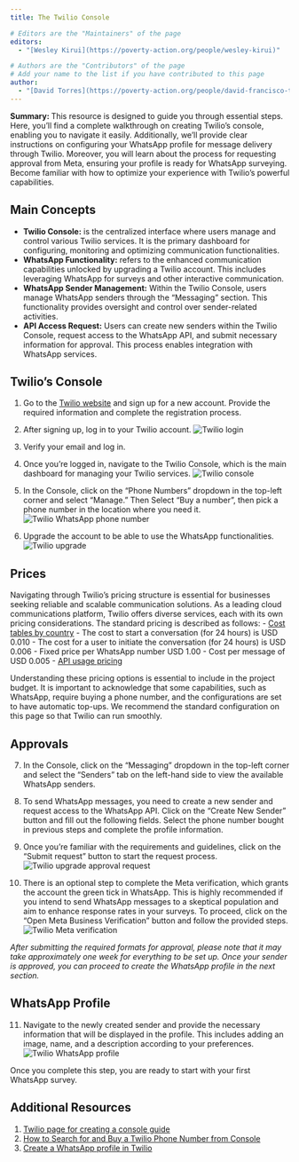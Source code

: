 ```yaml
---
title: The Twilio Console

# Editors are the "Maintainers" of the page
editors:
  - "[Wesley Kirui](https://poverty-action.org/people/wesley-kirui)"

# Authors are the "Contributors" of the page
# Add your name to the list if you have contributed to this page
author:
  - "[David Torres](https://poverty-action.org/people/david-francisco-torres-leon)"
---
```


**Summary: **This resource is designed to guide you through essential steps. Here, you'll find a complete walkthrough on creating Twilio's console, enabling you to navigate it easily. Additionally, we'll provide clear instructions on configuring your WhatsApp profile for message delivery through Twilio. Moreover, you will learn about the process for requesting approval from Meta, ensuring your profile is ready for WhatsApp surveying. Become familiar with how to optimize your experience with Twilio's powerful capabilities.

## Main Concepts
- **Twilio Console:** is the centralized interface where users manage and control various Twilio services. It is the primary dashboard for configuring, monitoring and optimizing communication functionalities.
- **WhatsApp Functionality:** refers to the enhanced communication capabilities unlocked by upgrading a Twilio account. This includes leveraging WhatsApp for surveys and other interactive communication.
- **WhatsApp Sender Management:** Within the Twilio Console, users manage WhatsApp senders through the "Messaging" section. This functionality provides oversight and control over sender-related activities.
- **API Access Request:** Users can create new senders within the Twilio Console, request access to the WhatsApp API, and submit necessary information for approval. This process enables integration with WhatsApp services.

## Twilio's Console
1. Go to the [Twilio website](www.twilio.com) and sign up for a new account. Provide the required information and complete the registration process.
2. After signing up, log in to your Twilio account.
![](../../assets/images/data_collection_methods/whatsapp/twilio_login.gif "Twilio login")

3. Verify your email and log in.
4. Once you're logged in, navigate to the Twilio Console, which is the main dashboard for managing your Twilio services.
![](../../assets/images/data_collection_methods/whatsapp/twilio_console.png "Twilio console")

5. In the Console, click on the "Phone Numbers" dropdown in the top-left corner and select "Manage." Then Select "Buy a number", then pick a phone number in the location where you need it.
![](../../assets/images/data_collection_methods/whatsapp/twilio_phone_number.gif "Twilio WhatsApp phone number")

6. Upgrade the account to be able to use the WhatsApp functionalities.
![](../../assets/images/data_collection_methods/whatsapp/twilio_upgrade.gif "Twilio upgrade")

## Prices
Navigating through Twilio's pricing structure is essential for businesses seeking reliable and scalable communication solutions. As a leading cloud communications platform, Twilio offers diverse services, each with its own pricing considerations. The standard pricing is described as follows:
- [Cost tables by country](https://www.twilio.com/en-us/whatsapp/pricing)
  - The cost to start a conversation (for 24 hours) is USD 0.010
  - The cost for a user to initiate the conversation (for 24 hours) is USD 0.006
  - Fixed price per WhatsApp number USD 1.00
  - Cost per message of USD 0.005
- [API usage pricing](https://www.twilio.com/en-us/messaging/pricing/conversations-api)

Understanding these pricing options is essential to include in the project budget. It is important to acknowledge that some capabilities, such as WhatsApp, require buying a phone number, and the configurations are set to have automatic top-ups. We recommend the standard configuration on this page so that Twilio can run smoothly. 


## Approvals

7. In the Console, click on the "Messaging" dropdown in the top-left corner and select the "Senders" tab on the left-hand side to view the available WhatsApp senders.
8. To send WhatsApp messages, you need to create a new sender and request access to the WhatsApp API. Click on the "Create New Sender" button and fill out the following fields. Select the phone number bought in previous steps and complete the profile information.
9. Once you're familiar with the requirements and guidelines, click on the "Submit request" button to start the request process.
![](../../assets/images/data_collection_methods/whatsapp/twilio_approval_request.gif "Twilio upgrade approval request")


10. There is an optional step to complete the Meta verification, which grants the account the green tick in WhatsApp. This is highly recommended if you intend to send WhatsApp messages to a skeptical population and aim to enhance response rates in your surveys. To proceed, click on the "Open Meta Business Verification" button and follow the provided steps.
![](../../assets/images/data_collection_methods/whatsapp/twilio_meta_verification.png "Twilio Meta verification")

_After submitting the required formats for approval, please note that it may take approximately one week for everything to be set up. Once your sender is approved, you can proceed to create the WhatsApp profile in the next section._


## WhatsApp Profile

11. Navigate to the newly created sender and provide the necessary information that will be displayed in the profile. This includes adding an image, name, and a description according to your preferences.
![](../../assets/images/data_collection_methods/whatsapp/twilio_whatsapp_profile.gif "Twilio WhatsApp profile")


Once you complete this step, you are ready to start with your first WhatsApp survey.

## Additional Resources
1. [Twilio page for creating a console guide](https://www.twilio.com/try-twilio)
2. [How to Search for and Buy a Twilio Phone Number from Console](https://support.twilio.com/hc/en-us/articles/223135247-How-to-Search-for-and-Buy-a-Twilio-Phone-Number-from-Console)
3. [Create a WhatsApp profile in Twilio](https://www.twilio.com/es-mx/docs/whatsapp/tutorial/connect-number-business-profile#step-2-submit-a-sender-profile-and-message-templates)